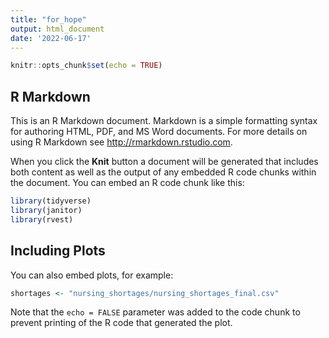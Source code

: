 ```yaml
---
title: "for_hope"
output: html_document
date: '2022-06-17'
---
```


```r
knitr::opts_chunk$set(echo = TRUE)
```

## R Markdown

This is an R Markdown document. Markdown is a simple formatting syntax for authoring HTML, PDF, and MS Word documents. For more details on using R Markdown see <http://rmarkdown.rstudio.com>.

When you click the **Knit** button a document will be generated that includes both content as well as the output of any embedded R code chunks within the document. You can embed an R code chunk like this:

```r

library(tidyverse)
library(janitor)
library(rvest)

```

## Including Plots

You can also embed plots, for example:

```r

shortages <- "nursing_shortages/nursing_shortages_final.csv"

```

Note that the `echo = FALSE` parameter was added to the code chunk to prevent printing of the R code that generated the plot.
